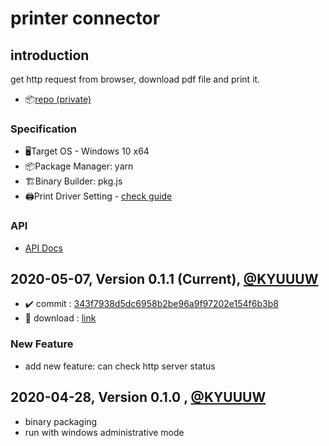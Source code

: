 # printer connector

## introduction
get http request from browser, download pdf file and print it.
- 📦[repo (private)](https://github.com/boba-print/printer-connector)

### Specification
* 🖥Target OS - Windows 10 x64
* 📦Package Manager: yarn
* 🏗Binary Builder: pkg.js
* 🖨Print Driver Setting - [check guide](https://www.notion.so/Kiosk-Installation-Guide-b570862ccbb04573b547ebae83db260f)

### API
* [API Docs](https://github.com/boba-print/printer-connector)

## 2020-05-07, Version 0.1.1 (Current), [@KYUUUW](https://github.com/KYUUUW)
* ✔️ commit : [343f7938d5dc6958b2be96a9f97202e154f6b3b8](https://github.com/boba-print/printer-connector/commit/343f7938d5dc6958b2be96a9f97202e154f6b3b8)
* 💾 download : [link](https://storage.googleapis.com/bobaservicebackend.appspot.com/static/connector-server/connector-installer-v.0.1.1.zip) 
### New Feature
* add new feature: can check http server status

## 2020-04-28, Version 0.1.0 , [@KYUUUW](https://github.com/KYUUUW)
* binary packaging
* run with windows administrative mode
